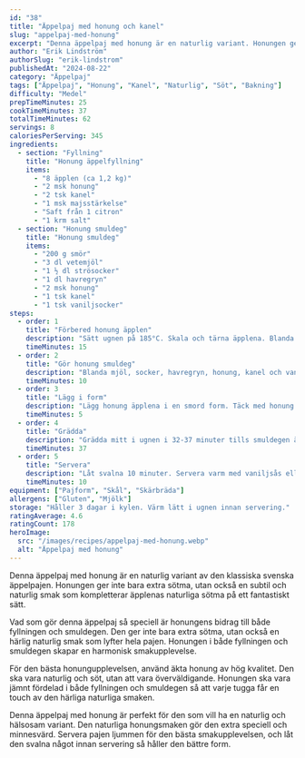 ```yaml
---
id: "38"
title: "Äppelpaj med honung och kanel"
slug: "appelpaj-med-honung"
excerpt: "Denna äppelpaj med honung är en naturlig variant. Honungen ger en subtil och naturlig sötma."
author: "Erik Lindström"
authorSlug: "erik-lindstrom"
publishedAt: "2024-08-22"
category: "Äppelpaj"
tags: ["Äppelpaj", "Honung", "Kanel", "Naturlig", "Söt", "Bakning"]
difficulty: "Medel"
prepTimeMinutes: 25
cookTimeMinutes: 37
totalTimeMinutes: 62
servings: 8
caloriesPerServing: 345
ingredients:
  - section: "Fyllning"
    title: "Honung äppelfyllning"
    items:
      - "8 äpplen (ca 1,2 kg)"
      - "2 msk honung"
      - "2 tsk kanel"
      - "1 msk majsstärkelse"
      - "Saft från 1 citron"
      - "1 krm salt"
  - section: "Honung smuldeg"
    title: "Honung smuldeg"
    items:
      - "200 g smör"
      - "3 dl vetemjöl"
      - "1 ½ dl strösocker"
      - "1 dl havregryn"
      - "2 msk honung"
      - "1 tsk kanel"
      - "1 tsk vaniljsocker"
steps:
  - order: 1
    title: "Förbered honung äpplen"
    description: "Sätt ugnen på 185°C. Skala och tärna äpplena. Blanda med honung, kanel, majsstärkelse, citronsaft och salt."
    timeMinutes: 15
  - order: 2
    title: "Gör honung smuldeg"
    description: "Blanda mjöl, socker, havregryn, honung, kanel och vaniljsocker. Nyp i smöret försiktigt."
    timeMinutes: 10
  - order: 3
    title: "Lägg i form"
    description: "Lägg honung äpplena i en smord form. Täck med honung smuldegen så att allt är täckt."
    timeMinutes: 5
  - order: 4
    title: "Grädda"
    description: "Grädda mitt i ugnen i 32-37 minuter tills smuldegen är gyllenbrun och pajen bubblande."
    timeMinutes: 37
  - order: 5
    title: "Servera"
    description: "Låt svalna 10 minuter. Servera varm med vaniljsås eller glass."
    timeMinutes: 10
equipment: ["Pajform", "Skål", "Skärbräda"]
allergens: ["Gluten", "Mjölk"]
storage: "Håller 3 dagar i kylen. Värm lätt i ugnen innan servering."
ratingAverage: 4.6
ratingCount: 178
heroImage:
  src: "/images/recipes/appelpaj-med-honung.webp"
  alt: "Äppelpaj med honung"
---
```


Denna äppelpaj med honung är en naturlig variant av den klassiska svenska äppelpajen. Honungen ger inte bara extra sötma, utan också en subtil och naturlig smak som kompletterar äpplenas naturliga sötma på ett fantastiskt sätt.

Vad som gör denna äppelpaj så speciell är honungens bidrag till både fyllningen och smuldegen. Den ger inte bara extra sötma, utan också en härlig naturlig smak som lyfter hela pajen. Honungen i både fyllningen och smuldegen skapar en harmonisk smakupplevelse.

För den bästa honungupplevelsen, använd äkta honung av hög kvalitet. Den ska vara naturlig och söt, utan att vara överväldigande. Honungen ska vara jämnt fördelad i både fyllningen och smuldegen så att varje tugga får en touch av den härliga naturliga smaken.

Denna äppelpaj med honung är perfekt för den som vill ha en naturlig och hälsosam variant. Den naturliga honungsmaken gör den extra speciell och minnesvärd. Servera pajen ljummen för den bästa smakupplevelsen, och låt den svalna något innan servering så håller den bättre form.
